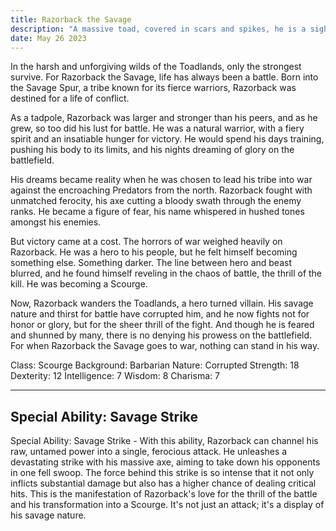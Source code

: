 ```yaml
---
title: Razorback the Savage
description: "A massive toad, covered in scars and spikes, he is a sight to behold on the battlefield. His name is whispered in hushed tones in many a war camp, both friend and foe recognizing his raw, untamed power. Born into a harsh environment, where survival is a daily battle, Razorback has honed his strength and resilience to unparalleled heights. His axe, almost as infamous as himself, is a brutal instrument of war that has ended many conflicts in his hands."
date: May 26 2023
---
```


In the harsh and unforgiving wilds of the Toadlands, only the strongest survive. For Razorback the Savage, life has always been a battle. Born into the Savage Spur, a tribe known for its fierce warriors, Razorback was destined for a life of conflict.

As a tadpole, Razorback was larger and stronger than his peers, and as he grew, so too did his lust for battle. He was a natural warrior, with a fiery spirit and an insatiable hunger for victory. He would spend his days training, pushing his body to its limits, and his nights dreaming of glory on the battlefield.

His dreams became reality when he was chosen to lead his tribe into war against the encroaching Predators from the north. Razorback fought with unmatched ferocity, his axe cutting a bloody swath through the enemy ranks. He became a figure of fear, his name whispered in hushed tones amongst his enemies.

But victory came at a cost. The horrors of war weighed heavily on Razorback. He was a hero to his people, but he felt himself becoming something else. Something darker. The line between hero and beast blurred, and he found himself reveling in the chaos of battle, the thrill of the kill. He was becoming a Scourge.

Now, Razorback wanders the Toadlands, a hero turned villain. His savage nature and thirst for battle have corrupted him, and he now fights not for honor or glory, but for the sheer thrill of the fight. And though he is feared and shunned by many, there is no denying his prowess on the battlefield. For when Razorback the Savage goes to war, nothing can stand in his way.

Class: Scourge
Background: Barbarian
Nature: Corrupted
Strength: 18
Dexterity: 12
Intelligence: 7
Wisdom: 8
Charisma: 7


---

## Special Ability: Savage Strike
Special Ability: Savage Strike - With this ability, Razorback can channel his raw, untamed power into a single, ferocious attack. He unleashes a devastating strike with his massive axe, aiming to take down his opponents in one fell swoop. The force behind this strike is so intense that it not only inflicts substantial damage but also has a higher chance of dealing critical hits. This is the manifestation of Razorback's love for the thrill of the battle and his transformation into a Scourge. It's not just an attack; it's a display of his savage nature.